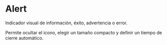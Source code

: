 
<Meta of={Stories} />

# Alert

Indicador visual de información, éxito, advertencia o error.

Permite ocultar el icono, elegir un tamaño compacto y definir un tiempo de cierre automático.

<Story id="atoms-alert--info" />

<ArgsTable of={Alert} story="Info" />
